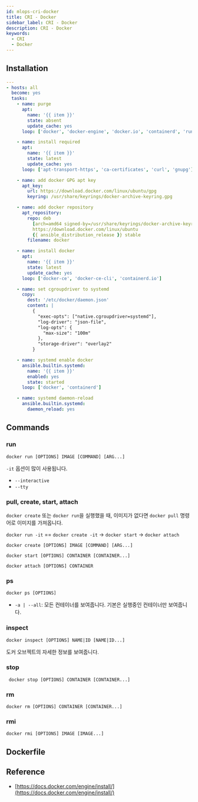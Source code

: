 ```yaml
---
id: mlops-cri-docker
title: CRI - Docker
sidebar_label: CRI - Docker
description: CRI - Docker
keywords:
  - CRI
  - Docker
---
```


## Installation

```yaml title="docker-installation.yaml"
---
- hosts: all
  become: yes
  tasks:
    - name: purge
      apt:
        name: '{{ item }}'
        state: absent
        update_cache: yes
      loop: ['docker', 'docker-engine', 'docker.io', 'containerd', 'runc']

    - name: install required
      apt:
        name: '{{ item }}'
        state: latest
        update_cache: yes
      loop: ['apt-transport-https', 'ca-certificates', 'curl', 'gnupg']

    - name: add docker GPG apt key
      apt_key:
        url: https://download.docker.com/linux/ubuntu/gpg
        keyring: /usr/share/keyrings/docker-archive-keyring.gpg

    - name: add docker repository
      apt_repository:
        repo: deb
          [arch=amd64 signed-by=/usr/share/keyrings/docker-archive-keyring.gpg]
          https://download.docker.com/linux/ubuntu
          {{ ansible_distribution_release }} stable
        filename: docker

    - name: install docker
      apt:
        name: '{{ item }}'
        state: latest
        update_cache: yes
      loop: ['docker-ce', 'docker-ce-cli', 'containerd.io']

    - name: set cgroupdriver to systemd
      copy:
        dest: '/etc/docker/daemon.json'
        content: |
          {
            "exec-opts": ["native.cgroupdriver=systemd"],
            "log-driver": "json-file",
            "log-opts": {
              "max-size": "100m"
            },
            "storage-driver": "overlay2"
          }

    - name: systemd enable docker
      ansible.builtin.systemd:
        name: '{{ item }}'
        enabled: yes
        state: started
      loop: ['docker', 'containerd']

    - name: systemd daemon-reload
      ansible.builtin.systemd:
        daemon_reload: yes
```

## Commands

### run

```shell
docker run [OPTIONS] IMAGE [COMMAND] [ARG...]
```

`-it` 옵션이 많이 사용됩니다.

- `--interactive`
- `--tty`

### pull, create, start, attach

`docker create` 또는 `docker run`을 실행했을 때, 이미지가 없다면 `docker pull` 명령어로 이미지를 가져옵니다.

`docker run -it` == `docker create -it` -> `docker start` -> `docker attach`

```shell
docker create [OPTIONS] IMAGE [COMMAND] [ARG...]
```

```shell
docker start [OPTIONS] CONTAINER [CONTAINER...]
```

```shell
docker attach [OPTIONS] CONTAINER
```

### ps

```shell
docker ps [OPTIONS]
```

- `-a | --all`: 모든 컨테이너를 보여줍니다. 기본은 실행중인 컨테이너만 보여줍니다.

### inspect

```shell
docker inspect [OPTIONS] NAME|ID [NAME|ID...]
```

도커 오브젝트의 자세한 정보를 보여줍니다.

### stop

```shell
 docker stop [OPTIONS] CONTAINER [CONTAINER...]
```

### rm

```shell
docker rm [OPTIONS] CONTAINER [CONTAINER...]
```

### rmi

```shell
docker rmi [OPTIONS] IMAGE [IMAGE...]
```

## Dockerfile

## Reference

- [https://docs.docker.com/engine/install/](https://docs.docker.com/engine/install/)
